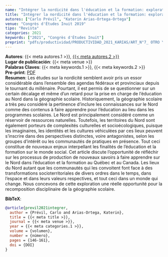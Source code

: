 ```yaml
---
name: "Intégrer la nordicité dans l'éducation et la formation: exploration d'enjeux"
title: "Intégrer la nordicité dans l'éducation et la formation: exploration d'enjeux"
autores: ["Carlo Prévil", "Katerin Arias-Ortega-Ortega"]
venue: "Congrès d'Études Inuit 2019"
tipo: "Revista"
categories: 2021
keywords: ["2021", "Congrès d'Études Inuit"]
preprint: "pdfs/productividad/PRODUCTIVIDAD_2021_KARIAS/ART_N°7_ OTRO Y ARIAS-ORTEGA_Cap_ libro_2021_REFERATO EXTERNO_CANADA.pdf"
---
```

**Autores**: {{< meta autores.1 >}}, [{{< meta autores.2 >}}](../members/current/Katerin Arias-Ortega.qmd)    
**Lugar de publicación**: {{< meta venue >}}     
**Palabras Claves**: {{< meta keywords.1 >}}, {{< meta keywords.2 >}}    
**Pre-print**: [PDF](../{{< meta preprint >}})    
**Resumen**: Les études sur la nordicité semblent avoir pris un essor considérable dans l'ensemble des agendas fédéraux et provinciaux depuis le tournant du millénaire. Pourtant, il est permis de se questionner sur un certain décalage et même d'un retard pour la prise en charge de l'éducation au Nord dans la géographie scolaire. Historiquement, la géographie scolaire a très peu considéré la pertinence d'inclure les connaissances sur le Nord comme des contenus à faire apprendre pour l'éducation au lieu dans les programmes scolaires. Le Nord est principalement considéré comme un réservoir de ressources naturelles. Toutefois, les territoires du Nord sont également porteurs de complexités culturelles et socioécologiques, puisque les imaginaires, les identités et les cultures véhiculées par ces lieux peuvent s'inscrire dans des perspectives distinctes, voire antagonistes, selon les groupes d'intérêt ou les communautés de pratiques en présence. Tout ceci constitue de nouveaux enjeux interpellant les finalités de l'éducation et la formation sur le monde social. Cet article discute l'opportunité de réfléchir sur les processus de production de nouveaux savoirs à faire apprendre sur le Nord dans l'éducation et la formation au Québec et au Canada. Les lieux du Nord autant que les communautés qui les convoitent font face à des transformations socioterritoriales de divers ordres dans le temps, dans l'espace et dans leurs valeurs respectives, et tout ceci dans un monde qui change. Nous concevons de cette exploration une réelle opportunité pour la recomposition disciplinaire de la géographie scolaire.


**BibTeX**:
```bibtex
@article{previl2021integrer,
  author = {Prévil, Carlo and Arias-Ortega, Katerin},
  title = {{< meta title >}},
  journal = {{< meta venue >}},
  year = {{< meta categories.1 >}},
  volume = {volumen},
  number = {número},
  pages = {146-161},
  doi = {DOI}
}
```
